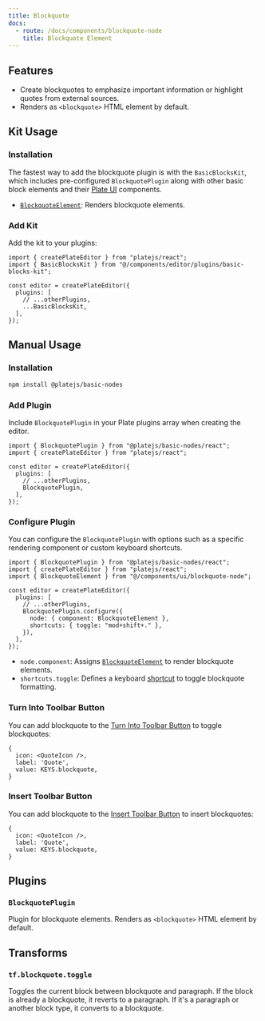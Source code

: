 ```yaml
---
title: Blockquote
docs:
  - route: /docs/components/blockquote-node
    title: Blockquote Element
---
```


<ComponentPreview name="basic-blocks-demo" />

<PackageInfo>

## Features

- Create blockquotes to emphasize important information or highlight quotes from external sources.
- Renders as `<blockquote>` HTML element by default.

</PackageInfo>

## Kit Usage

<Steps>

### Installation

The fastest way to add the blockquote plugin is with the `BasicBlocksKit`, which includes pre-configured `BlockquotePlugin` along with other basic block elements and their [Plate UI](/docs/installation/plate-ui) components.

<ComponentSource name="basic-blocks-kit" />

- [`BlockquoteElement`](/docs/components/blockquote-node): Renders blockquote elements.

### Add Kit

Add the kit to your plugins:

```tsx
import { createPlateEditor } from "platejs/react";
import { BasicBlocksKit } from "@/components/editor/plugins/basic-blocks-kit";

const editor = createPlateEditor({
  plugins: [
    // ...otherPlugins,
    ...BasicBlocksKit,
  ],
});
```

</Steps>

## Manual Usage

<Steps>

### Installation

```bash
npm install @platejs/basic-nodes
```

### Add Plugin

Include `BlockquotePlugin` in your Plate plugins array when creating the editor.

```tsx
import { BlockquotePlugin } from "@platejs/basic-nodes/react";
import { createPlateEditor } from "platejs/react";

const editor = createPlateEditor({
  plugins: [
    // ...otherPlugins,
    BlockquotePlugin,
  ],
});
```

### Configure Plugin

You can configure the `BlockquotePlugin` with options such as a specific rendering component or custom keyboard shortcuts.

```tsx
import { BlockquotePlugin } from "@platejs/basic-nodes/react";
import { createPlateEditor } from "platejs/react";
import { BlockquoteElement } from "@/components/ui/blockquote-node";

const editor = createPlateEditor({
  plugins: [
    // ...otherPlugins,
    BlockquotePlugin.configure({
      node: { component: BlockquoteElement },
      shortcuts: { toggle: "mod+shift+." },
    }),
  ],
});
```

- `node.component`: Assigns [`BlockquoteElement`](/docs/components/blockquote-node) to render blockquote elements.
- `shortcuts.toggle`: Defines a keyboard [shortcut](/docs/plugin-shortcuts) to toggle blockquote formatting.

### Turn Into Toolbar Button

You can add blockquote to the [Turn Into Toolbar Button](/docs/toolbar#turn-into-toolbar-button) to toggle blockquotes:

```tsx
{
  icon: <QuoteIcon />,
  label: 'Quote',
  value: KEYS.blockquote,
}
```

### Insert Toolbar Button

You can add blockquote to the [Insert Toolbar Button](/docs/toolbar#insert-toolbar-button) to insert blockquotes:

```tsx
{
  icon: <QuoteIcon />,
  label: 'Quote',
  value: KEYS.blockquote,
}
```

</Steps>

## Plugins

### `BlockquotePlugin`

Plugin for blockquote elements. Renders as `<blockquote>` HTML element by default.

## Transforms

### `tf.blockquote.toggle`

Toggles the current block between blockquote and paragraph. If the block is already a blockquote, it reverts to a paragraph. If it's a paragraph or another block type, it converts to a blockquote.
